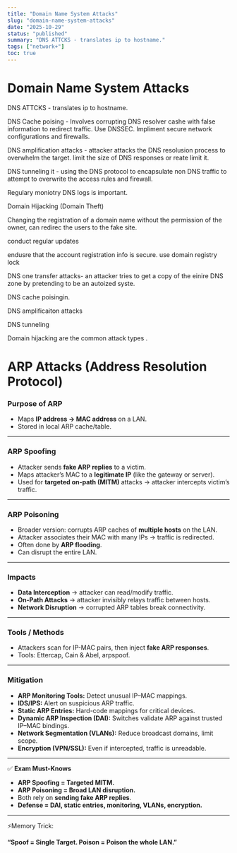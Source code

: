 ```yaml
---
title: "Domain Name System Attacks"
slug: "domain-name-system-attacks"
date: "2025-10-29"
status: "published"
summary: "DNS ATTCKS - translates ip to hostname."
tags: ["network+"]
toc: true
---
```


# Domain Name System Attacks

DNS ATTCKS - translates ip to hostname. 

DNS Cache poising - Involves corrupting DNS resolver cashe with false information to redirect traffic. Use DNSSEC. Impliment secure network configurations and firewalls. 

DNS amplification attacks - attacker attacks the DNS resolusion process to overwhelm the target. limit the size of DNS responses or reate limit it. 

DNS tunneling it - using the DNS protocol to encapsulate non DNS traffic to attempt to overwrite the access rules and firewall. 

Regulary moniotry DNS logs is important. 

Domain Hijacking (Domain Theft) 

Changing the registration of a domain name without the permission of the owner, can redirec the users to the fake site. 

conduct regular updates 

endusre that the account registration info is secure. use domain registry lock 

DNS one transfer attacks- an attacker tries to get a copy of the einire DNS zone by pretending to be an autoized syste. 

DNS cache poisingin. 

DNS amplificaiton attacks 

DNS tunneling 

Domain hijacking are the common attack types . 

# ARP Attacks (Address Resolution Protocol)

### Purpose of ARP

- Maps **IP address → MAC address** on a LAN.
- Stored in local ARP cache/table.

---

### ARP Spoofing

- Attacker sends **fake ARP replies** to a victim.
- Maps attacker’s MAC to a **legitimate IP** (like the gateway or server).
- Used for **targeted on-path (MITM)** attacks → attacker intercepts victim’s traffic.

---

### ARP Poisoning

- Broader version: corrupts ARP caches of **multiple hosts** on the LAN.
- Attacker associates their MAC with many IPs → traffic is redirected.
- Often done by **ARP flooding**.
- Can disrupt the entire LAN.

---

### Impacts

- **Data Interception** → attacker can read/modify traffic.
- **On-Path Attacks** → attacker invisibly relays traffic between hosts.
- **Network Disruption** → corrupted ARP tables break connectivity.

---

### Tools / Methods

- Attackers scan for IP-MAC pairs, then inject **fake ARP responses**.
- Tools: Ettercap, Cain & Abel, arpspoof.

---

### Mitigation

- **ARP Monitoring Tools:** Detect unusual IP–MAC mappings.
- **IDS/IPS:** Alert on suspicious ARP traffic.
- **Static ARP Entries:** Hard-code mappings for critical devices.
- **Dynamic ARP Inspection (DAI):** Switches validate ARP against trusted IP–MAC bindings.
- **Network Segmentation (VLANs):** Reduce broadcast domains, limit scope.
- **Encryption (VPN/SSL):** Even if intercepted, traffic is unreadable.

---

✅ **Exam Must-Knows**

- **ARP Spoofing = Targeted MITM.**
- **ARP Poisoning = Broad LAN disruption.**
- Both rely on **sending fake ARP replies**.
- **Defense = DAI, static entries, monitoring, VLANs, encryption.**

---

⚡Memory Trick:

**“Spoof = Single Target. Poison = Poison the whole LAN.”**